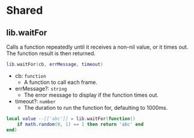 # Shared

## lib.waitFor

Calls a function repeatedly until it receives a non-nil value, or it times out.  
The function result is then returned.

```lua
lib.waitFor(cb, errMessage, timeout)
```

- cb: `function`
  - A function to call each frame.
- errMessage?: `string`
  - The error message to display if the function times out.
- timeout?: `number`
  - The duration to run the function for, defaulting to 1000ms.


```lua
local value --[['abc']] = lib.waitFor(function()
    if math.random(0, 1) == 1 then return 'abc' end
end)
```
